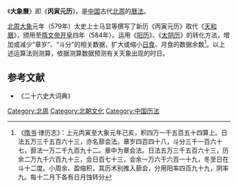 《'''大象曆'''》即《'''丙寅元历'''》，是[[中国|中国]]古代[[北周|北周]]的[[曆法|曆法]]。

[[北周|北周]][[大象_(年号)|大象]]元年（579年）太史上士马显等撰写了新历《丙寅元历》取代《[[天和曆|天和曆]]》，颁用至[[隋文帝|隋文帝]][[开皇|开皇]]四年（584年）。运用《[[阳历|阳历]]》、《[[太阴历|太阴历]]》的转化方法，增加或减少“章岁”、“斗分”的相关数据，扩大或缩小[[日食|日食]]、月食的数据余数<ref>《[[隋书|隋书]]·律历志》：上元丙寅至大象元年己亥，积四万一千五百五十四算上。日法五万三千五百六十三，亦名蔀会法。章岁四百四十八，斗分三千一百六十七，蔀法一万二千九百九十二。章中为章会法。日法五万三千五百六十三，历余二万九千六百九十三，会日百七十三，会余一万六千六百一十九，冬至日在斗十二度。小周余、盈缩积，其历术别推入蔀会，分用阳率四百九十九，阴率九。每十二月下各有日月蚀转分</ref>。以上述运算法则测算，依据测算数据预测有关天象出现的时日。

{{中國曆法}}
==参考文献==
{{reflist}}
*《二十六史大词典》
[[Category:北周|Category:北周]]
[[Category:北朝文化|Category:北朝文化]]
[[Category:中国历法|Category:中国历法]]